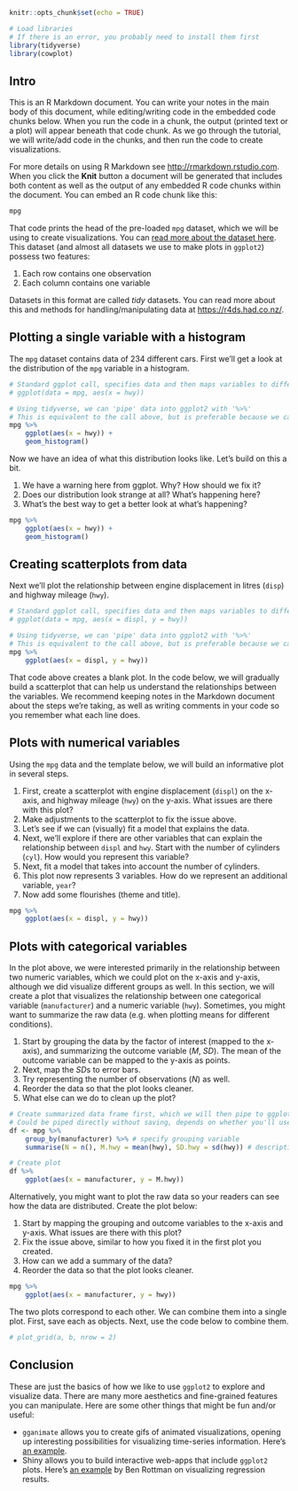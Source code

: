 ```r
knitr::opts_chunk$set(echo = TRUE)

# Load libraries
# If there is an error, you probably need to install them first
library(tidyverse)
library(cowplot)
```

## Intro

This is an R Markdown document. You can write your notes in the main body of this document, while editing/writing code in the embedded code chunks below. When you run the code in a chunk, the output (printed text or a plot) will appear beneath that code chunk. As we go through the tutorial, we will write/add code in the chunks, and then run the code to create visualizations.

For more details on using R Markdown see <http://rmarkdown.rstudio.com>. When you click the **Knit** button a document will be generated that includes both content as well as the output of any embedded R code chunks within the document. You can embed an R code chunk like this:

```r
mpg
```

That code prints the head of the pre-loaded `mpg` dataset, which we will be using to create visualizations. You can [read more about the dataset here](https://ggplot2.tidyverse.org/reference/mpg.html). This dataset (and almost all datasets we use to make plots in `ggplot2`) possess two features:

1. Each row contains one observation
2. Each column contains one variable

Datasets in this format are called *tidy* datasets. You can read more about this and methods for handling/manipulating data at <https://r4ds.had.co.nz/>.

## Plotting a single variable with a histogram

The `mpg` dataset contains data of 234 different cars. First we'll get a look at the distribution of the `mpg` variable in a histogram.

```r
# Standard ggplot call, specifies data and then maps variables to different 'aesthetics' (x, y, etc.)
# ggplot(data = mpg, aes(x = hwy))

# Using tidyverse, we can 'pipe' data into ggplot2 with '%>%'
# This is equivalent to the call above, but is preferable because we can perform operations on the data before plotting
mpg %>%
    ggplot(aes(x = hwy)) +
    geom_histogram()
```

Now we have an idea of what this distribution looks like. Let's build on this a bit. 

1. We have a warning here from ggplot. Why? How should we fix it?
2. Does our distribution look strange at all? What's happening here?
3. What's the best way to get a better look at what's happening?

```r
mpg %>%
    ggplot(aes(x = hwy)) +
    geom_histogram()
```

## Creating scatterplots from data

Next we'll plot the relationship between engine displacement in litres (`disp`) and highway mileage (`hwy`).

```r
# Standard ggplot call, specifies data and then maps variables to different 'aesthetics' (x, y, etc.)
# ggplot(data = mpg, aes(x = displ, y = hwy))

# Using tidyverse, we can 'pipe' data into ggplot2 with '%>%'
# This is equivalent to the call above, but is preferable because we can perform operations on the data before plotting
mpg %>%
    ggplot(aes(x = displ, y = hwy))
```

That code above creates a blank plot. In the code below, we will gradually build a scatterplot that can help us understand the relationships between the variables. We recommend keeping notes in the Markdown document about the steps we're taking, as well as writing comments in your code so you remember what each line does.

## Plots with numerical variables

Using the `mpg` data and the template below, we will build an informative plot in several steps.

1. First, create a scatterplot with engine displacement (`displ`) on the x-axis, and highway mileage (`hwy`) on the y-axis. What issues are there with this plot?
2. Make adjustments to the scatterplot to fix the issue above.
3. Let's see if we can (visually) fit a model that explains the data.
4. Next, we'll explore if there are other variables that can explain the relationship between `displ` and `hwy`. Start with the number of cylinders (`cyl`). How would you represent this variable?
5. Next, fit a model that takes into account the number of cylinders.
6. This plot now represents 3 variables. How do we represent an additional variable, `year`?
7. Now add some flourishes (theme and title).

```r
mpg %>%
    ggplot(aes(x = displ, y = hwy))
```

## Plots with categorical variables

In the plot above, we were interested primarily in the relationship between two numeric variables, which we could plot on the x-axis and y-axis, although we did visualize different groups as well. In this section, we will create a plot that visualizes the relationship between one categorical variable (`manufacturer`) and a numeric variable (`hwy`). Sometimes, you might want to summarize the raw data (e.g. when plotting means for different conditions).

1. Start by grouping the data by the factor of interest (mapped to the x-axis), and summarizing the outcome variable (*M*, *SD*). The mean of the outcome variable can be mapped to the y-axis as points.
2. Next, map the *SD*s to error bars.
3. Try representing the number of observations (*N*) as well.
4. Reorder the data so that the plot looks cleaner.
5. What else can we do to clean up the plot?

```r
# Create summarized data frame first, which we will then pipe to ggplot2
# Could be piped directly without saving, depends on whether you'll use it again
df <- mpg %>% 
    group_by(manufacturer) %>% # specify grouping variable
    summarise(N = n(), M.hwy = mean(hwy), SD.hwy = sd(hwy)) # descriptive statistics of interest

# Create plot
df %>%
    ggplot(aes(x = manufacturer, y = M.hwy))
```

Alternatively, you might want to plot the raw data so your readers can see how the data are distributed. Create the plot below:

1. Start by mapping the grouping and outcome variables to the x-axis and y-axis. What issues are there with this plot?
2. Fix the issue above, similar to how you fixed it in the first plot you created.
3. How can we add a summary of the data?
4. Reorder the data so that the plot looks cleaner.

```r
mpg %>% 
    ggplot(aes(x = manufacturer, y = hwy))
```

The two plots correspond to each other. We can combine them into a single plot. First, save each as objects. Next, use the code below to combine them.

```r
# plot_grid(a, b, nrow = 2)
```

## Conclusion

These are just the basics of how we like to use `ggplot2` to explore and visualize data. There are many more aesthetics and fine-grained features you can manipulate. Here are some other things that might be fun and/or useful:

* `gganimate` allows you to create gifs of animated visualizations, opening up interesting possibilities for visualizing time-series information. Here's [an example](https://github.com/thomasp85/gganimate/wiki/Football-Draft-Order).
* Shiny allows you to build interactive web-apps that include `ggplot2` plots. Here's [an example](https://research-methods-dojo.shinyapps.io/causality_and_regression/) by Ben Rottman on visualizing regression results.